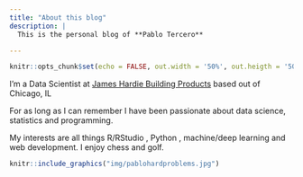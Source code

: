 ```yaml
---
title: "About this blog"
description: |
  This is the personal blog of **Pablo Tercero**

---
```


```r
knitr::opts_chunk$set(echo = FALSE, out.width = '50%', out.heigth = '50%')
```

I'm a Data Scientist at [James Hardie Building Products](https://www.jameshardie.com/) based out of Chicago, IL

For as long as I can remember I have been passionate about data science, statistics and programming.

My interests are all things R/RStudio , Python , machine/deep learning and web development. I enjoy chess and golf.


```r
knitr::include_graphics("img/pablohardproblems.jpg")
```
